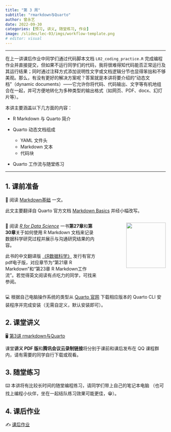 ```yaml
---
title: "第 3 周"
subtitle: "rmarkdown与Quarto"
author: 曾永艺
date: 2022-09-30
categories: [预习, 讲义, 随堂练习, 作业]
image: /slides/lec-03/imgs/workflow-template.png
# editor: visual
---
```


<hr>

在上一讲课后作业中同学们通过代码脚本文档 `L02_coding_practice.R` 完成编程作业并直接提交，但如果不运行同学们的代码，我将很难得知代码能否正常运行及其运行结果；同时通过注释方式添加说明性文字或文档逻辑分节也显得笨拙和不够美观。那么，有没有更好的解决方案呢？答案就是本讲将要介绍的“动态文档”（dynamic documents）——它允许你将代码、代码输出、文字等有机地组合在一起，并可方便地转化为多种类型的输出格式（如网页、PDF、docx、幻灯片等）。

本讲主要涵盖以下几方面的内容：

* R Markdown 与 Quarto 简介

* Quarto 动态文档组成
  - YAML 文件头
  - Markdown 文本
  - 代码块

* Quarto 工作流与随堂练习

<hr>

## 1. 课前准备

📖 阅读 [Markdown基础](/readings/markdown-basics.qmd) 一文。

:::{.callout-note appearance="simple"}
此文主要翻译自 Quarto 官方文档 [Markdown Basics](https://quarto.org/docs/authoring/markdown-basics.html) 并经小幅改写。
:::

:::::{.columns}

::::{.column width="60%"}

📖 阅读 [*R for Data Science*](https://r4ds.had.co.nz/) 一书**第27章**和**第30章**关于如何使用 R Markdown 文档来记录数据科学研究过程并展示与沟通研究结果的内容。

:::{.callout-tip appearance="simple"}
此书的中文翻译版 [《R数据科学》](https://www.ituring.com.cn/book/2113) 发行有官方pdf电子版，对应章节为“第21章 R Markdown”和“第23章 R Markdown工作流”。若觉得英文阅读有点吃力的同学，可找来参阅。
:::

::::

::::{.column width="40%"}
:::{style="text-align:right"}
<img src="https://d33wubrfki0l68.cloudfront.net/b88ef926a004b0fce72b2526b0b5c4413666a4cb/24a30/cover.png" class="cover" width="80%"/>
:::
::::

:::::

💻 根据自己电脑操作系统的类型从 [Quarto 官网](https://quarto.org/docs/get-started/) 下载相应版本的 Quarto CLI 安装程序并完成安装（无需自定义，默认安装即可）。

## 2. 课堂讲义

🖥️
[第3讲 rmarkdown与Quarto](/slides/lec-03/L03_Quarto.html)

:::{.callout-note appearance="simple"}
课堂**讲义 PDF 版**和**腾讯会议云录制链接**将分别于课前和课后发布在 QQ 课程群内，请有需要的同学自行下载或观看。
:::

## 3. 随堂练习

⌨️ 本讲将有比较长时间的随堂编程练习，请同学们带上自己的笔记本电脑
（也可找上编程小伙伴，坐在一起结队练习效果可能更佳，😁）。

## 4. 课后作业

✍️ [课后作业](/hw/hw-03.qmd)

<br>

<!-- ::: {style="font-size:0.875em; text-align:right"} -->
<!-- 回到 [课程安排](../schedule.qmd) ⏎ -->
<!-- ::: -->
